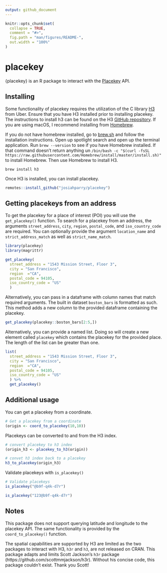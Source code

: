```yaml
---
output: github_document
---
```




<!-- README.md is generated from README.Rmd. Please edit that file -->

```r
knitr::opts_chunk$set(
  collapse = TRUE,
  comment = "#>",
  fig.path = "man/figures/README-",
  out.width = "100%"
)
```

# placekey

{placekey} is an R package to interact with the [Placekey](https://www.placekey.io/) API. 

## Installing

Some functionality of placekey requires the utilization of the C library [H3](https://h3geo.org/) from Uber. Ensure that you have H3 installed prior to installing placekey. The instructions to install h3 can be found on the H3 [GitHub repository](https://github.com/uber/H3). If you are using macOS, I recommend installing from [Homebrew](https://brew.sh/). 

If you do not have homebrew installed, go to [brew.sh](https://brew.sh) and follow the installation instructions. Open up spotlight search and open up the terminal application. Run `brew --version` to see if you have Homebrew installed. If that command doesn't return anything un `/bin/bash -c "$(curl -fsSL https://raw.githubusercontent.com/Homebrew/install/master/install.sh)"` to install Homebrew. Then use Homebrew to install H3. 


```terminal
brew install h3
```

Once H3 is installed, you can install placekey. 

```r
remotes::install_github("josiahparry/placekey")
```

## Getting placekeys from an address

To get the placekey for a place of interest (POI) you will use the `get_placekey()` function. To search for a placekey from an address, the arguments `street_address`, `city`, `region`, `postal_code`, and `iso_country_code` are required. You can optionally provide the argument `location_name` and `strict_address_match` as well as `strict_name_match`. 

```r
library(placekey)
library(magrittr)

get_placekey(
  street_address = "1543 Mission Street, Floor 3",
  city = "San Francisco",
  region  ="CA",
  postal_code = 94105,
  iso_country_code = "US"
  )
```

Alternatively, you can pass in a dataframe with column names that match required arguments. The built in dataset `boston_bars` is formatted as such. This method adds a new column to the provided dataframe containing the placekey. 

```r
get_placekey(placekey::boston_bars[2:5,])
```


Alternatively, you can provide a named list. Doing so will create a new element called `placekey` which contains the placekey for the provided place. The length of the list can be greater than one. 

```r
list(
  street_address = "1543 Mission Street, Floor 3",
  city = "San Francisco",
  region  ="CA",
  postal_code = 94105,
  iso_country_code = "US"
  ) %>% 
  get_placekey()
```

## Additional usage

You can get a placekey from a coordinate.

```r
# Get a placekey from a coordinate
(origin <- coord_to_placekey(10,10))
```

Placekeys can be converted to and from the H3 index.

```r
# convert placekey to h3 index
(origin_h3 <- placekey_to_h3(origin))

# convet h3 index back to a placekey 
h3_to_placekey(origin_h3)
```

Validate placekeys with `is_placekey()`

```r
# Validate placekeys 
is_placekey("@b9f-q4k-d7r")

is_placekey("123@b9f-q4k-d7r")
```

## Notes


This package does not support querying latitude and longitude to the placekey API. The same functionality is provided by the `coord_to_placekey()` function.

The spatial capabilities are supported by H3 are limited as the two packages to interact with H3,  `h3r` and `h3`, are not released on CRAN. This package adapts and limits Scott Jackson's `h3r` package (https://github.com/scottmmjackson/h3r). Without his concise code, this package couldn't exist. Thank you Scott!

